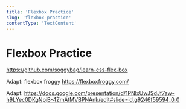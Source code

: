 ```yaml
---
title: 'Flexbox Practice'
slug: 'flexbox-practice'
contentType: 'TextContent'
---
```


# Flexbox Practice

https://github.com/soggybag/learn-css-flex-box

Adapt: flexbox froggy https://flexboxfroggy.com/

Adapt:
https://docs.google.com/presentation/d/1PNIxUwJSdJf7aw-h9LYec0DKgNpjB-4ZmAtMVBPNAnk/edit#slide=id.g9246f59594_0_0
